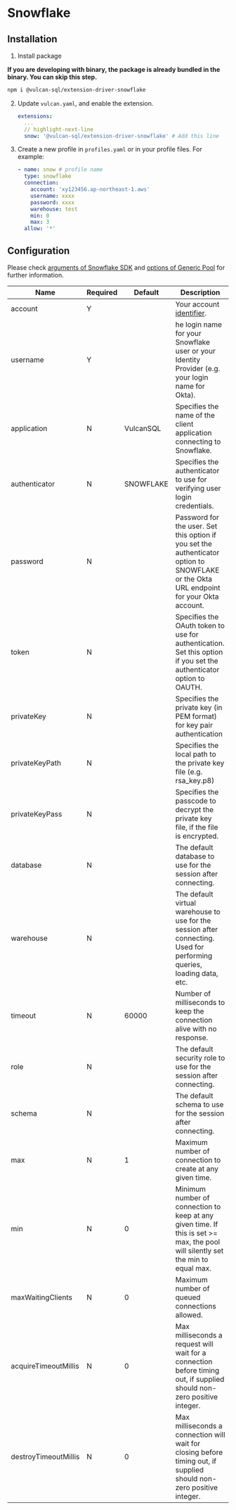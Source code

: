 # Snowflake
## Installation

1. Install package

  **If you are developing with binary, the package is already bundled in the binary. You can skip this step.**

   ```bash
   npm i @vulcan-sql/extension-driver-snowflake
   ```

2. Update `vulcan.yaml`, and enable the extension.

   ```yaml
   extensions:
     ...
     // highlight-next-line
     snow: '@vulcan-sql/extension-driver-snowflake' # Add this line
   ```

3. Create a new profile in `profiles.yaml` or in your profile files. For example:

   ```yaml
   - name: snow # profile name
     type: snowflake
     connection:
       account: 'xy123456.ap-northeast-1.aws'
       username: xxxx
       password: xxxx
       warehouse: test
       min: 0
       max: 3
     allow: '*'
   ```

## Configuration

Please check [arguments of Snowflake SDK](https://docs.snowflake.com/en/user-guide/nodejs-driver-use.html#setting-the-connection-options) and [options of Generic Pool](https://github.com/coopernurse/node-pool) for further information.

| Name                 | Required | Default   | Description                                                                                                                             |
| -------------------- | -------- | --------- | --------------------------------------------------------------------------------------------------------------------------------------- |
| account              | Y        |           | Your account [identifier](https://docs.snowflake.com/en/user-guide/admin-account-identifier.html).                                      |
| username             | Y        |           | he login name for your Snowflake user or your Identity Provider (e.g. your login name for Okta).                                        |
| application          | N        | VulcanSQL | Specifies the name of the client application connecting to Snowflake.                                                                   |
| authenticator        | N        | SNOWFLAKE | Specifies the authenticator to use for verifying user login credentials.                                                                |
| password             | N        |           | Password for the user. Set this option if you set the authenticator option to SNOWFLAKE or the Okta URL endpoint for your Okta account. |
| token                | N        |           | Specifies the OAuth token to use for authentication. Set this option if you set the authenticator option to OAUTH.                      |
| privateKey           | N        |           | Specifies the private key (in PEM format) for key pair authentication                                                                   |
| privateKeyPath       | N        |           | Specifies the local path to the private key file (e.g. rsa_key.p8)                                                                      |
| privateKeyPass       | N        |           | Specifies the passcode to decrypt the private key file, if the file is encrypted.                                                       |
| database             | N        |           | The default database to use for the session after connecting.                                                                           |
| warehouse            | N        |           | The default virtual warehouse to use for the session after connecting. Used for performing queries, loading data, etc.                  |
| timeout              | N        | 60000     | Number of milliseconds to keep the connection alive with no response.                                                                   |
| role                 | N        |           | The default security role to use for the session after connecting.                                                                      |
| schema               | N        |           | The default schema to use for the session after connecting.                                                                             |
| max                  | N        | 1         | Maximum number of connection to create at any given time.                                                                               |
| min                  | N        | 0         | Minimum number of connection to keep at any given time. If this is set >= max, the pool will silently set the min to equal max.         |
| maxWaitingClients    | N        | 0         | Maximum number of queued connections allowed.                                                                                           |
| acquireTimeoutMillis | N        | 0         | Max milliseconds a request will wait for a connection before timing out, if supplied should non-zero positive integer.                  |
| destroyTimeoutMillis | N        | 0         | Max milliseconds a connection will wait for closing before timing out, if supplied should non-zero positive integer.                    |
